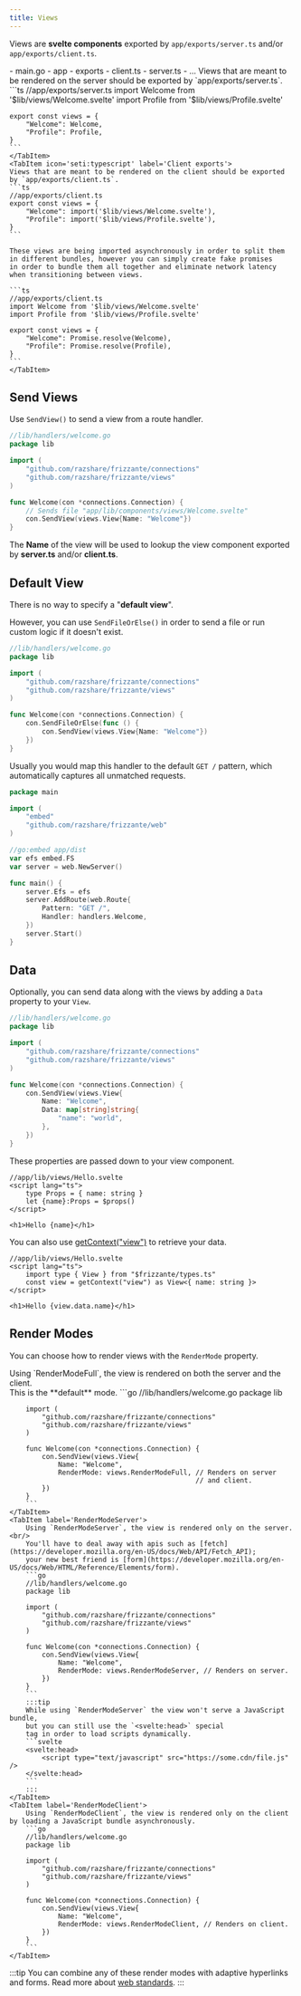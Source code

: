 ```yaml
---
title: Views
---
```



Views are **svelte components** exported by 
`app/exports/server.ts` and/or `app/exports/client.ts`.

<FileTree>
    - main.go
    - app
        - exports
            - client.ts
            - server.ts
            - ...
</FileTree>

<Tabs>
    <TabItem icon='seti:typescript' label='Server exports'>
    Views that are meant to be rendered on the server should be exported by `app/exports/server.ts`.
    ```ts
    //app/exports/server.ts
    import Welcome from '$lib/views/Welcome.svelte'
    import Profile from '$lib/views/Profile.svelte'

    export const views = {
        "Welcome": Welcome,
        "Profile": Profile,
    }
    ```
    </TabItem>
    <TabItem icon='seti:typescript' label='Client exports'>
    Views that are meant to be rendered on the client should be exported by `app/exports/client.ts`.
    ```ts
    //app/exports/client.ts
    export const views = {
        "Welcome": import('$lib/views/Welcome.svelte'),
        "Profile": import('$lib/views/Profile.svelte'),
    }
    ```
    
    These views are being imported asynchronously in order to split them 
    in different bundles, however you can simply create fake promises
    in order to bundle them all together and eliminate network latency
    when transitioning between views.
    
    ```ts
    //app/exports/client.ts
    import Welcome from '$lib/views/Welcome.svelte'
    import Profile from '$lib/views/Profile.svelte'

    export const views = {
        "Welcome": Promise.resolve(Welcome),
        "Profile": Promise.resolve(Profile),
    }
    ```
    </TabItem>
</Tabs>

## Send Views

Use `SendView()` to send a view from a route handler.

```go
//lib/handlers/welcome.go
package lib

import (
    "github.com/razshare/frizzante/connections"
    "github.com/razshare/frizzante/views"
)

func Welcome(con *connections.Connection) {
    // Sends file "app/lib/components/views/Welcome.svelte"
    con.SendView(views.View{Name: "Welcome"}) 
}
```

The **Name** of the view will be used to lookup the view component exported by **server.ts** and/or **client.ts**.

## Default View

There is no way to specify a "**default view**".

However, you can use `SendFileOrElse()` in order to send a file or run custom logic if it doesn't exist.

```go
//lib/handlers/welcome.go
package lib

import (
    "github.com/razshare/frizzante/connections"
    "github.com/razshare/frizzante/views"
)

func Welcome(con *connections.Connection) {
    con.SendFileOrElse(func () {
        con.SendView(views.View{Name: "Welcome"})
    })
}
```

Usually you would map this handler to the default `GET /` pattern, which automatically captures
all unmatched requests.

```go
package main

import (
    "embed"
    "github.com/razshare/frizzante/web"
)

//go:embed app/dist
var efs embed.FS
var server = web.NewServer()

func main() {
    server.Efs = efs
    server.AddRoute(web.Route{
        Pattern: "GET /", 
        Handler: handlers.Welcome,
    })
    server.Start()
}
```

## Data

Optionally, you can send data along with the views by adding a `Data` property to your `View`.

```go
//lib/handlers/welcome.go
package lib

import (
    "github.com/razshare/frizzante/connections"
    "github.com/razshare/frizzante/views"
)

func Welcome(con *connections.Connection) {
    con.SendView(views.View{ 
        Name: "Welcome",
        Data: map[string]string{
            "name": "world",
        },
    }) 
}
```

These properties are passed down to your view component.

```svelte
//app/lib/views/Hello.svelte
<script lang="ts">
    type Props = { name: string }
    let {name}:Props = $props()
</script>

<h1>Hello {name}</h1>
```

You can also use [getContext("view")](https://svelte.dev/docs/svelte/context) to retrieve your data.

```svelte
//app/lib/views/Hello.svelte
<script lang="ts">
    import type { View } from "$frizzante/types.ts"
    const view = getContext("view") as View<{ name: string }>
</script>

<h1>Hello {view.data.name}</h1>
```

## Render Modes

You can choose how to render views with the `RenderMode` property.

<Tabs>
    <TabItem label='RenderModeFull'>
        Using `RenderModeFull`, the view is rendered on both the server and the client.<br/>
        This is the **default** mode.
        ```go
        //lib/handlers/welcome.go
        package lib

        import (
            "github.com/razshare/frizzante/connections"
            "github.com/razshare/frizzante/views"
        )

        func Welcome(con *connections.Connection) {
            con.SendView(views.View{
                Name: "Welcome",
                RenderMode: views.RenderModeFull, // Renders on server 
                                                  // and client.
            })
        }
        ```
    </TabItem>
    <TabItem label='RenderModeServer'>
        Using `RenderModeServer`, the view is rendered only on the server.<br/>
        You'll have to deal away with apis such as [fetch](https://developer.mozilla.org/en-US/docs/Web/API/Fetch_API); 
        your new best friend is [form](https://developer.mozilla.org/en-US/docs/Web/HTML/Reference/Elements/form).
        ```go
        //lib/handlers/welcome.go
        package lib

        import (
            "github.com/razshare/frizzante/connections"
            "github.com/razshare/frizzante/views"
        )

        func Welcome(con *connections.Connection) {
            con.SendView(views.View{
                Name: "Welcome",
                RenderMode: views.RenderModeServer, // Renders on server.
            })
        }
        ```
        :::tip
        While using `RenderModeServer` the view won't serve a JavaScript bundle,
        but you can still use the `<svelte:head>` special
        tag in order to load scripts dynamically.
        ```svelte
        <svelte:head>
            <script type="text/javascript" src="https://some.cdn/file.js" />
        </svelte:head>
        ```
        :::
    </TabItem>
    <TabItem label='RenderModeClient'>
        Using `RenderModeClient`, the view is rendered only on the client by loading a JavaScript bundle asynchronously.
        ```go
        //lib/handlers/welcome.go
        package lib

        import (
            "github.com/razshare/frizzante/connections"
            "github.com/razshare/frizzante/views"
        )

        func Welcome(con *connections.Connection) {
            con.SendView(views.View{
                Name: "Welcome",
                RenderMode: views.RenderModeClient, // Renders on client.
            })
        }
        ```
    </TabItem>
</Tabs>

:::tip
You can combine any of these render modes with adaptive hyperlinks and forms.
Read more about [web standards](../web-standards).
:::
